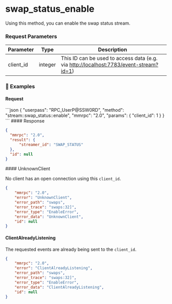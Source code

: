 
# swap\_status\_enable

Using this method, you can enable the swap status stream.

### Request Parameters

| Parameter  | Type    | Description                                                                                                                      |
| ---------- | ------- | -------------------------------------------------------------------------------------------------------------------------------- |
| client\_id | integer | This ID can be used to access data (e.g. via [http://localhost:7783/event-stream?id=1](http://localhost:7783/event-stream?id=1)) |

### 📌 Examples

#### Request

<CodeGroup title="" tag="POST" label="swap_status_enable" mm2MethodDecorate="true">
  ```json
  {
    "userpass": "RPC_UserP@SSW0RD",
    "method": "stream::swap_status::enable",
    "mmrpc": "2.0",
    "params": {
      "client_id": 1
    }
  }
  ```
</CodeGroup>

<CollapsibleSection expandedText="Hide Response" collapsedText="Show Response">
  #### Response

  ```json
  {
    "mmrpc": "2.0",
    "result": {
        "streamer_id": "SWAP_STATUS"
    },
    "id": null
  }
  ```
</CollapsibleSection>

<CollapsibleSection expandedText="Hide Errors" collapsedText="Show Errors">
  #### UnknownClient

  No client has an open connection using this `client_id`.

  ```json
  {
      "mmrpc": "2.0",
      "error": "UnknownClient",
      "error_path": "swaps",
      "error_trace": "swaps:32]",
      "error_type": "EnableError",
      "error_data": "UnknownClient",
      "id": null
  }
  ```

  #### ClientAlreadyListening

  The requested events are already being sent to the `client_id`.

  ```json
  {
      "mmrpc": "2.0",
      "error": "ClientAlreadyListening",
      "error_path": "swaps",
      "error_trace": "swaps:32]",
      "error_type": "EnableError",
      "error_data": "ClientAlreadyListening",
      "id": null
  }
  ```
</CollapsibleSection>
